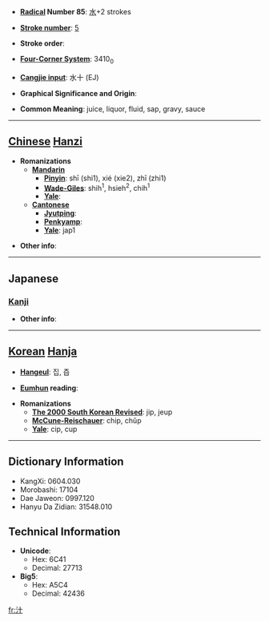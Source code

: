* '''[[Wiktionary:Chinese radical index| Radical]] Number 85''': [[Wiktionary:Chinese radical index 水|水]]+2 strokes

* '''[[Wiktionary:Chinese total strokes index|Stroke number]]''': [[Wiktionary:Chinese total strokes index 5|5]]

* '''Stroke order''': 

* '''[[Wiktionary:Chinese four corner index|Four-Corner System]]''': 3410<sub>0</sub>

* '''[[Wiktionary:Chinese Cangjie index|Cangjie input]]''': 水十 (EJ)

* '''Graphical Significance and Origin''': 

* '''Common Meaning''': juice, liquor, fluid, sap, gravy, sauce

----

== [[Chinese]] [[Hanzi]] ==

* '''Romanizations'''
** '''[[Mandarin]]'''
*** '''[[Pinyin]]''': shī (shi1), xié (xie2), zhī (zhi1)
*** '''[[Wade-Giles]]''': shih<sup>1</sup>, hsieh<sup>2</sup>, chih<sup>1</sup>
*** '''[[Yale]]''': 
** '''[[Cantonese]]'''
*** '''[[Jyutping]]''':
*** '''[[Penkyamp]]''': 
*** '''[[Yale]]''': jap1

* '''Other info''': 

----

==Japanese==
===[[Kanji]]===
{{kanji|on readings=[[じゅう]] (jū)|kun readings=[[しる]] (shiru)}}

* '''Other info''':  

----

== [[Korean]] [[Hanja]] ==

* '''[[Hangeul]]''': 집, 즙

* '''[[Eumhun]] reading''': 

* '''Romanizations'''
** '''[[The 2000 South Korean Revised Romanization|The 2000 South Korean Revised]]''': jip, jeup
** '''[[McCune-Reischauer]]''': chip, chŭp
** '''[[Yale]]''': cip, cup

----

== Dictionary Information ==

* KangXi: 0604.030
* Morobashi: 17104
* Dae Jaweon: 0997.120
* Hanyu Da Zidian: 31548.010

== Technical Information ==

* '''Unicode''':
** Hex: 6C41
** Decimal: 27713
* '''Big5''':
** Hex: A5C4
** Decimal: 42436

[[fr:汁]]